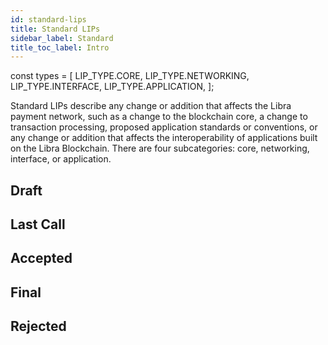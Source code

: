 ```yaml
---
id: standard-lips
title: Standard LIPs
sidebar_label: Standard
title_toc_label: Intro
---
```


const types = [
  LIP_TYPE.CORE,
  LIP_TYPE.NETWORKING,
  LIP_TYPE.INTERFACE,
  LIP_TYPE.APPLICATION,
];

<p className="description">Standard LIPs describe any change or addition that affects the Libra payment network, such as a change to the blockchain core, a change to transaction processing, proposed application standards or conventions, or any change or addition that affects the interoperability of applications built on the Libra Blockchain. There are four subcategories: core, networking, interface, or application.</p>

## Draft

<LIPTable 
  status={LIP_STATUS.DRAFT} 
  types={types} 
/>

## Last Call

<LIPTable 
  status={LIP_STATUS.LAST_CALL} 
  types={types} 
/>

## Accepted

<LIPTable 
  status={LIP_STATUS.ACCEPTED} 
  types={types} 
/>

## Final

<LIPTable 
  status={LIP_STATUS.FINAL} 
  types={types} 
/>

## Rejected

<LIPTable 
  status={LIP_STATUS.REJECTED} 
  types={types} 
/>
